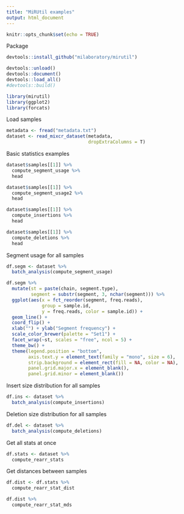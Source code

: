 ```yaml
---
title: "MiRUtil examples"
output: html_document
---
```


```r
knitr::opts_chunk$set(echo = TRUE)
```

Package

```r
devtools::install_github("milaboratory/mirutil")
```

```r
devtools::unload()
devtools::document()
devtools::load_all()
#devtools::build()
```

```r
library(mirutil)
library(ggplot2)
library(forcats)
```

Load samples

```r
metadata <- fread("metadata.txt")
dataset <- read_mixcr_dataset(metadata, 
                              dropExtraColumns = T)
```

Basic statistics examples

```r
dataset$samples[[1]] %>%
  compute_segment_usage %>%
  head

dataset$samples[[1]] %>%
  compute_segment_usage2 %>%
  head

dataset$samples[[1]] %>%
  compute_insertions %>%
  head

dataset$samples[[1]] %>%
  compute_deletions %>%
  head
```

Segment usage for all samples

```r
df.segm <- dataset %>%
  batch_analysis(compute_segment_usage)

df.segm %>%
  mutate(st = paste(chain, segment.type),
         segment = substr(segment, 3, nchar(segment))) %>%
  ggplot(aes(x = fct_reorder(segment, freq.reads), 
             group = sample.id,
             y = freq.reads, color = sample.id)) +
  geom_line() +
  coord_flip() +
  xlab("") + ylab("Segment frequency") +
  scale_color_brewer(palette = "Set1") +
  facet_wrap(~st, scales = "free", ncol = 5) +
  theme_bw() +
  theme(legend.position = "bottom",
        axis.text.y = element_text(family = "mono", size = 6),
        strip.background = element_rect(fill = NA, color = NA),
        panel.grid.major.x = element_blank(),
        panel.grid.minor = element_blank())
```

Insert size distribution for all samples

```r
df.ins <- dataset %>%
  batch_analysis(compute_insertions)
```

Deletion size distribution for all samples

```r
df.del <- dataset %>%
  batch_analysis(compute_deletions)
```

Get all stats at once

```r
df.stats <- dataset %>%
  compute_rearr_stats
```

Get distances between samples

```r
df.dist <- df.stats %>%
  compute_rearr_stat_dist
```

```r
df.dist %>% 
  compute_rearr_stat_mds
```


